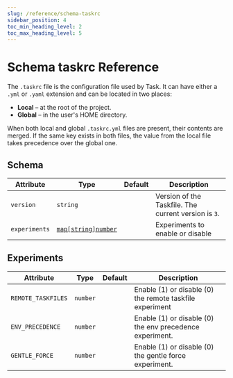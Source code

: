 ```yaml
---
slug: /reference/schema-taskrc
sidebar_position: 4
toc_min_heading_level: 2
toc_max_heading_level: 5
---
```


# Schema taskrc Reference

The `.taskrc` file is the configuration file used by Task. It can have either a `.yml` or `.yaml` extension and can be located in two places:

- **Local** – at the root of the project.
- **Global** – in the user's HOME directory.

When both local and global `.taskrc.yml` files are present, their contents are merged. If the same key exists in both files, the value from the local file takes precedence over the global one.

## Schema

| Attribute     | Type                                | Default | Description                                          |
|---------------|-------------------------------------|---------|------------------------------------------------------|
| `version`     | `string`                            |         | Version of the Taskfile. The current version is `3`. |
| `experiments` | [`map[string]number`](#experiments) |         | Experiments to enable or disable                     |

## Experiments

| Attribute          | Type     | Default | Description                                              |
|--------------------|----------|---------|----------------------------------------------------------|
| `REMOTE_TASKFILES` | `number` |         | Enable (1) or disable (0) the remote taskfile experiment |
| `ENV_PRECEDENCE`   | `number` |         | Enable (1) or disable (0) the env precedence experiment. |
| `GENTLE_FORCE`     | `number` |         | Enable (1) or disable (0) the gentle force experiment.   |

